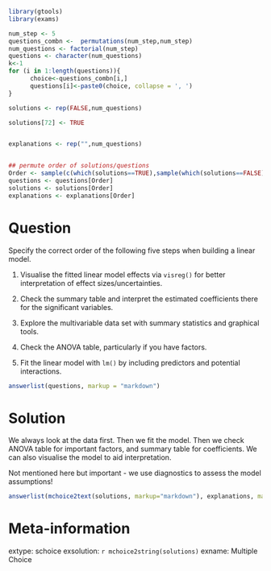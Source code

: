 ```r
library(gtools)
library(exams)

num_step <- 5
questions_combn <-  permutations(num_step,num_step)
num_questions <- factorial(num_step)
questions <- character(num_questions)
k<-1
for (i in 1:length(questions)){
      choice<-questions_combn[i,]
      questions[i]<-paste0(choice, collapse = ', ')
}

solutions <- rep(FALSE,num_questions)

solutions[72] <- TRUE


explanations <- rep("",num_questions)


## permute order of solutions/questions
Order <- sample(c(which(solutions==TRUE),sample(which(solutions==FALSE),4)))
questions <- questions[Order]
solutions <- solutions[Order]
explanations <- explanations[Order]  
```

Question
========

Specify the correct order of the following five steps when building a linear model.

1. Visualise the fitted linear model effects via `visreg()` for better interpretation of effect sizes/uncertainties.

2. Check the summary table and interpret the estimated coefficients there for the significant variables.

3. Explore the multivariable data set with summary statistics and graphical tools.

4. Check the ANOVA table, particularly if you have factors.

5. Fit the linear model with `lm()` by including predictors and potential interactions.

```r
answerlist(questions, markup = "markdown")
```

Solution
========

We always look at the data first. Then we fit the model. Then we check ANOVA table for important factors, and summary table for coefficients. We can also visualise the model to aid interpretation.

Not mentioned here but important - we use diagnostics to assess the model assumptions!

```r
answerlist(mchoice2text(solutions, markup="markdown"), explanations, markup = "markdown")
```

Meta-information
================
  
extype: schoice
exsolution: `r mchoice2string(solutions)`
exname: Multiple Choice
